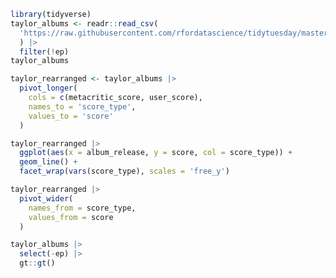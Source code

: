 

```r
library(tidyverse)
taylor_albums <- readr::read_csv(
  'https://raw.githubusercontent.com/rfordatascience/tidytuesday/master/data/2023/2023-10-17/taylor_albums.csv'
  ) |> 
  filter(!ep)
taylor_albums 
```

```r
taylor_rearranged <- taylor_albums |> 
  pivot_longer(
    cols = c(metacritic_score, user_score),
    names_to = 'score_type',
    values_to = 'score'
  )
```



```r
taylor_rearranged |> 
  ggplot(aes(x = album_release, y = score, col = score_type)) +
  geom_line() +
  facet_wrap(vars(score_type), scales = 'free_y')
```


```r
taylor_rearranged |> 
  pivot_wider(
    names_from = score_type,
    values_from = score
  )
```


```r
taylor_albums |> 
  select(-ep) |> 
  gt::gt() 
```


















